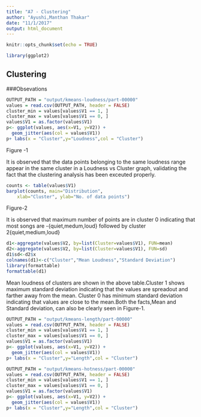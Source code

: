 ```yaml
---
title: "A7 - Clustering"
author: "Ayushi,Manthan Thakar"
date: "11/1/2017"
output: html_document
---
```


```r
knitr::opts_chunk$set(echo = TRUE)
```

```r
library(ggplot2)
```

## Clustering  

###Obsevations 

```r
OUTPUT_PATH = "output/kmeans-loudness/part-00000"
values = read.csv(OUTPUT_PATH, header = FALSE)
cluster_min = values[values$V1 == 1, ]
cluster_max = values[values$V1 == 0, ]
values$V1 = as.factor(values$V1)
p<- ggplot(values, aes(x=V1, y=V2)) + 
  geom_jitter(aes(col = values$V1))
p+ labs(x = "Cluster",y="Loudness",col = "Cluster")
```
Figure -1  
  
It is observed that the data points belonging to the same loudness range appear in the same cluster in a Loudness vs Cluster graph, validating the fact that the clustering analysis has been exceuted properly. 
```r
counts <- table(values$V1)
barplot(counts, main="Distribution", 
  	xlab="Cluster", ylab="No. of data points")
```
Figure-2   

It is observed that maximum number of points are in cluster 0 indicating that most songs are -{quiet,medum,loud} followed by cluster 2{quiet,medium,loud}  
```r
d1<-aggregate(values$V2, by=list(Cluster=values$V1), FUN=mean)
d2<-aggregate(values$V2, by=list(Cluster=values$V1), FUN=sd)
d1$sd<-d2$x
colnames(d1)<-c("Cluster","Mean Loudness","Standard Deviation")
library(formattable)
formattable(d1)
```  
Mean loudness of clusters are shown in the above table.Cluster 1 shows maximum standard deviation indicating that the values are spreadout and farther away from the mean. Cluster 0 has minimum standard deviation indicating that values are close to the mean.Both the facts,Mean and Standard deviation, can also be clearly seen in Figure-1.

```r
OUTPUT_PATH = "output/kmeans-length/part-00000"
values = read.csv(OUTPUT_PATH, header = FALSE)
cluster_min = values[values$V1 == 1, ]
cluster_max = values[values$V1 == 0, ]
values$V1 = as.factor(values$V1)
p<- ggplot(values, aes(x=V1, y=V2)) + 
  geom_jitter(aes(col = values$V1))
p+ labs(x = "Cluster",y="Length",col = "Cluster")
```

```r
OUTPUT_PATH = "output/kmeans-hotness/part-00000"
values = read.csv(OUTPUT_PATH, header = FALSE)
cluster_min = values[values$V1 == 1, ]
cluster_max = values[values$V1 == 0, ]
values$V1 = as.factor(values$V1)
p<- ggplot(values, aes(x=V1, y=V2)) + 
  geom_jitter(aes(col = values$V1))
p+ labs(x = "Cluster",y="Length",col = "Cluster")
```